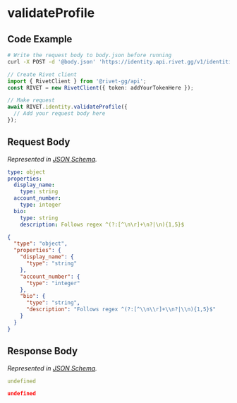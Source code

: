
# validateProfile

## Code Example

<CodeGroup title='Request' tag='POST' label='https://identity.api.rivet.gg/v1/identities/self/profile/validate'>

```bash {{ title: 'cURL' }}
# Write the request body to body.json before running
curl -X POST -d '@body.json' 'https://identity.api.rivet.gg/v1/identities/self/profile/validate'
```

```ts
// Create Rivet client
import { RivetClient } from '@rivet-gg/api';
const RIVET = new RivetClient({ token: addYourTokenHere });

// Make request
await RIVET.identity.validateProfile({
  // Add your request body here
});
```

</CodeGroup>


## Request Body

_Represented in [JSON Schema](https://json-schema.org/)._

<CodeGroup title='Request'>

```yaml
type: object
properties:
  display_name:
    type: string
  account_number:
    type: integer
  bio:
    type: string
    description: Follows regex ^(?:[^\n\r]+\n?|\n){1,5}$

```

```json
{
  "type": "object",
  "properties": {
    "display_name": {
      "type": "string"
    },
    "account_number": {
      "type": "integer"
    },
    "bio": {
      "type": "string",
      "description": "Follows regex ^(?:[^\\n\\r]+\\n?|\\n){1,5}$"
    }
  }
}
```

</CodeGroup>


## Response Body

_Represented in [JSON Schema](https://json-schema.org/)._

<CodeGroup title='Response'>

```yaml
undefined
```

```json
undefined
```

</CodeGroup>

